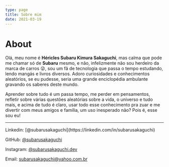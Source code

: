 ```yaml
---
type: page
title: Sobre mim
date: 2021-03-19
---
```


# About

Olá, meu nome é **Héricles Subaru Kimura Sakaguchi**, mas calma que pode me chamar só de **Subaru** mesmo, e não, infelizmente não sou herdeiro da marca de carros 😜, sou um fã de tecnologia que passa o tempo estudando, lendo mangás e livros diversos. Adoro curiosidades e conhecimentos aleatórios, se eu pudesse, seria uma grande enciclopédia ambulante gravando os saberes deste mundo.

Aprender sobre tudo é um passa tempo, me perder em pensamentos, refletir sobre várias questões aleatórias sobre a vida, o universo e tudo mais, e acima de tudo é claro, usar todo esse conhecimento pra zuar e me divertir com meus amigos e família, um uso inesperado não? Pois é, esse sou eu!

---

<div>
  Linkedin: [@subarusakaguchi](https://linkedin.com/in/subarusakaguchi)

  GitHub: [@subarusakaguchi](https://github.com/subarusakaguchi)

  Instagram: [@subarusakaguchi.dev](https://instagram.com/subarusakaguchi.dev)

  Email: [subarusakaguchi@yahoo.com.br](mailto:subarusakaguchi@yahoo.com.br)
</div>
